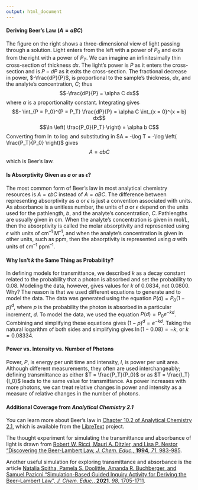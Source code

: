 ```yaml
---
output: html_document
---
```


<!-- The following script makes it possible to use the mhchem -->
<!-- latex package in a .Rmd file and to knit it into an .html file -->
<!-- the font size is scaled to 90% to match text -->

```{=html}
<script type="text/x-mathjax-config">
MathJax.Hub.Config({
  TeX: {
    extensions: ["[Contrib]/mhchem/mhchem.js"]
}
});
MathJax.Hub.Config({ 
        "HTML-CSS": { scale: 90 }, 
        SVG: { linebreaks: { automatic:true } }, 
 });
</script>
```

<!-- text for wrapping up -->

#### Deriving Beer's Law ($A = a B C$)

The figure on the right shows a three-dimensional view of light passing through a solution. Light enters from the left with a power of $P_0$ and exits from the right with a power of $P_T$. We can imagine an infinitesimally thin cross-section of thickness $dx$. The light's power is $P$ as it enters the cross-section and is $P - dP$ as it exits the cross-section. The fractional decrease in power, $-\frac{dP}{P}$, is proportional to the sample's thickness, $dx$, and the analyte's concentration, $C$; thus 
$$-\frac{dP}{P} = \alpha C dx$$
where $\alpha$ is a proportionality constant. Integrating gives
$$- \int_{P = P_0}^{P = P_T} \frac{dP}{P} = \alpha C \int_{x = 0}^{x = b} dx$$
$$\ln \left( \frac{P_0}{P_T} \right) = \alpha b C$$
Converting from $\ln$ to $\log$ and substituting in $A = -\log T = -\log \left( \frac{P_T}{P_0} \right)$ gives 
$$A = a b C$$
which is Beer's law.

#### Is Absorptivity Given as $a$ or as $\epsilon$?

The most common form of Beer's law in most analytical chemistry resources is $A = \epsilon b C$ instead of $A = a B C$. The difference between representing absorptivity as $a$ or $\epsilon$ is just a convention associated with units. As absorbance is a unitless number, the units of $a$ or $\epsilon$ depend on the units used for the pathlength, $b$, and the analyte's concentration, $C$. Pathlengths are usually given in cm. When the analyte's concentration is given in mol/L, then the absorptivity is called the molar absorptivity and represented using $\epsilon$ with units of cm^--1^ M^--1^, and when the analyte's concentration is given in other units, such as ppm, then the absorptivity is represented using $a$ with units of cm^--1^ ppm^--1^.

#### Why Isn't *k* the Same Thing as Probability?

In defining models for transmittance, we described *k* as a decay constant related to the probability that a photon is absorbed and set the probability to 0.08. Modeling the data, however, gives values for *k* of 0.0834, not 0.0800. Why? The reason is that we used different equations to generate and to model the data. The data was generated using the equation $P(d) = P_0 (1 - p)^d$, where *p* is the probability the photon is absorbed in a particular increment, *d*. To model the data, we used the equation $P(d) = P_0 e^{-kd}$. Combining and simplifying these equations gives $(1 - p)^d = e^{-kd}$. Taking the natural logarithm of both sides and simplifying gives $\ln(1 - 0.08) = -k$, or $k = 0.08334$.

#### Power vs. Intensity vs. Number of Photons

Power, $P$, is energy per unit time and intensity, $I$, is power per unit area. Although different measurements, they often are used interchangeably; defining transmittance as either $T = \frac{P_T}{P_0}$ or as $T = \frac{I_T}{I_0}$ leads to the same value for transmittance. As power increases with more photons, we can treat relative changes in power and intensity as a measure of relative changes in the number of photons.

#### Additional Coverage from *Analytical Chemistry 2.1*

You can learn more about Beer's law in [Chapter 10.2 of Analytical Chemistry 2.1](https://chem.libretexts.org/Bookshelves/Analytical_Chemistry/Analytical_Chemistry_2.1_(Harvey)/10%3A_Spectroscopic_Methods/10.02%3A_Spectroscopy_Based_on_Absorption), which is available from the [LibreText](https://libretext.org/) project.

The thought experiment for simulating the transmittance and absorbance of light is drawn from [Robert W. Ricci, Mauri A. Ditzler, and Lisa P. Nestor "Discovering the Beer-Lambert Law, *J. Chem. Educ.*, **1994**, *71*, 983-985](https://doi.org/10.1021/ed071p983).

Another useful simulation for exploring transmittance and absorbance is the article [Natalia Spitha, Pamela S. Doolittle, Amanda R. Buchberger, and Samuel Pazicni "Simulation-Based Guided Inquiry Activity for Deriving the Beer–Lambert Law", *J. Chem. Educ.*, **2021**, *98*, 1705-1711](https://doi.org/10.1021/acs.jchemed.0c01433).
